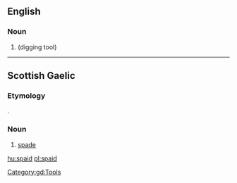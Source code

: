 ==English==

===Noun===
{{en-noun}}

# {{obsolete form of|spade|nodot=yes|lang=en}} (digging tool)

{{Webster 1913}}

----

==Scottish Gaelic==

===Etymology===
{{borrowing|en|spade|lang=gd}}.

===Noun===
{{gd-noun|g=f|gen=spaide|pl=spaidean}}

# [[spade]]

[[Category:gd:Tools]]

[[hu:spaid]]
[[pl:spaid]]